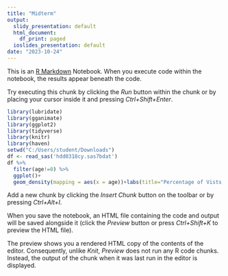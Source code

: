 ```yaml
---
title: "Midterm"
output:
  slidy_presentation: default
  html_document:
    df_print: paged
  ioslides_presentation: default
date: "2023-10-24"
---
```


This is an [R Markdown](http://rmarkdown.rstudio.com) Notebook. When you execute code within the notebook, the results appear beneath the code. 

Try executing this chunk by clicking the *Run* button within the chunk or by placing your cursor inside it and pressing *Ctrl+Shift+Enter*. 

```r
library(lubridate)
library(gganimate)
library(ggplot2)
library(tidyverse)
library(knitr)
library(haven)
setwd("C:/Users/student/Downloads")
df <- read_sas('hdd0318cy.sas7bdat')
df %>% 
  filter(age!=0) %>% 
  ggplot()+
  geom_density(mapping = aes(x = age))+labs(title="Percentage of Vists by Age", caption = "The most common age to have vists at a doctor is around 80 years old.")
```

Add a new chunk by clicking the *Insert Chunk* button on the toolbar or by pressing *Ctrl+Alt+I*.

When you save the notebook, an HTML file containing the code and output will be saved alongside it (click the *Preview* button or press *Ctrl+Shift+K* to preview the HTML file).

The preview shows you a rendered HTML copy of the contents of the editor. Consequently, unlike *Knit*, *Preview* does not run any R code chunks. Instead, the output of the chunk when it was last run in the editor is displayed.
